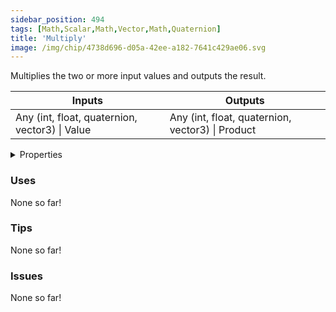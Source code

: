 ```yaml
---
sidebar_position: 494
tags: [Math,Scalar,Math,Vector,Math,Quaternion]
title: 'Multiply'
image: /img/chip/4738d696-d05a-42ee-a182-7641c429ae06.svg
---
```


Multiplies the two or more input values and outputs the result.



<IChip uuid="4738d696-d05a-42ee-a182-7641c429ae06"/>

<table><thead><tr><th>Inputs</th><th>Outputs</th></tr></thead><tbody><tr><td>Any (int, float, quaternion, vector3) | Value</td><td>Any (int, float, quaternion, vector3) | Product</td></tr></tbody></table>

<details>
  <summary>Properties</summary>
  <div>
    <div>
    <table>
      <tbody>
        <tr>
          <td>Is beta required?</td>
          <td>No</td>
        </tr>
        <tr>
          <td>Is chip a trolling risk?</td>
          <td>No</td>
        </tr>
        <tr>
          <td>Is chip a role assignment risk?</td>
          <td>No</td>
        </tr>
        <tr>
          <td>Chip UUID</td>
          <td>4738d696-d05a-42ee-a182-7641c429ae06</td>
        </tr>
        <tr>
          <td>Room availability</td>
          <td>Available everywhere</td>
        </tr>
      </tbody>
    </table>
    </div>
  </div>
</details>

### Uses

None so far!

### Tips

None so far!

### Issues

None so far!